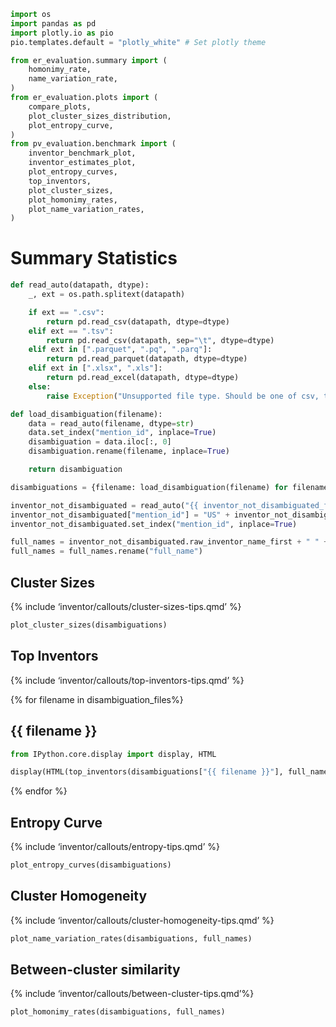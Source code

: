 ```python
import os
import pandas as pd
import plotly.io as pio
pio.templates.default = "plotly_white" # Set plotly theme

from er_evaluation.summary import (
    homonimy_rate,
    name_variation_rate,
)
from er_evaluation.plots import (
    compare_plots, 
    plot_cluster_sizes_distribution,
    plot_entropy_curve,
)
from pv_evaluation.benchmark import (
    inventor_benchmark_plot,
    inventor_estimates_plot,
    plot_entropy_curves,
    top_inventors,
    plot_cluster_sizes,
    plot_homonimy_rates,
    plot_name_variation_rates,
)
```

# Summary Statistics

```python
def read_auto(datapath, dtype):
    _, ext = os.path.splitext(datapath)

    if ext == ".csv":
        return pd.read_csv(datapath, dtype=dtype)
    elif ext == ".tsv":
        return pd.read_csv(datapath, sep="\t", dtype=dtype)
    elif ext in [".parquet", ".pq", ".parq"]:
        return pd.read_parquet(datapath, dtype=dtype)
    elif ext in [".xlsx", ".xls"]:
        return pd.read_excel(datapath, dtype=dtype)
    else:
        raise Exception("Unsupported file type. Should be one of csv, tsv, parquet, or xlsx.")

def load_disambiguation(filename):
    data = read_auto(filename, dtype=str)
    data.set_index("mention_id", inplace=True)
    disambiguation = data.iloc[:, 0]
    disambiguation.rename(filename, inplace=True)

    return disambiguation

disambiguations = {filename: load_disambiguation(filename) for filename in {{ disambiguation_files }}}

inventor_not_disambiguated = read_auto("{{ inventor_not_disambiguated_file }}", dtype=str)
inventor_not_disambiguated["mention_id"] = "US" + inventor_not_disambiguated.patent_id + "-" + inventor_not_disambiguated.inventor_sequence
inventor_not_disambiguated.set_index("mention_id", inplace=True)

full_names = inventor_not_disambiguated.raw_inventor_name_first + " " + inventor_not_disambiguated.raw_inventor_name_last
full_names = full_names.rename("full_name")
```

::: {.panel-tabset}

## Cluster Sizes

{% include 'inventor/callouts/cluster-sizes-tips.qmd' %}

:::{.column-body-outset}
```python
plot_cluster_sizes(disambiguations)
```
:::

## Top Inventors

{% include 'inventor/callouts/top-inventors-tips.qmd' %}

::: {.panel-tabset}

{% for filename in  disambiguation_files%}

## {{ filename }}

```python
from IPython.core.display import display, HTML

display(HTML(top_inventors(disambiguations["{{ filename }}"], full_names)))
```

{% endfor %}

:::

## Entropy Curve

{% include 'inventor/callouts/entropy-tips.qmd' %}

:::{.column-body-outset}
```python
plot_entropy_curves(disambiguations)
```
:::

## Cluster Homogeneity

{% include 'inventor/callouts/cluster-homogeneity-tips.qmd' %}

:::{.column-body-outset}
```python
plot_name_variation_rates(disambiguations, full_names)
```
:::

## Between-cluster similarity

{% include 'inventor/callouts/between-cluster-tips.qmd'%}

:::{.column-body-outset}
```python
plot_homonimy_rates(disambiguations, full_names)
```
:::

:::
